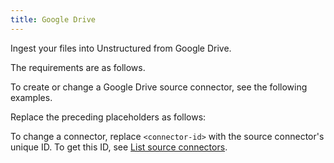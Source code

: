```yaml
---
title: Google Drive
---
```


Ingest your files into Unstructured from Google Drive.

The requirements are as follows.


<GoogleDrivePrerequisites />

To create or change a Google Drive source connector, see the following examples.


<CodeGroup>
    <GoogleDriveSDK />
    <GoogleDriveAPIRESTCreate />
    <GoogleDriveAPIRESTChange />
</CodeGroup>

Replace the preceding placeholders as follows:


<GoogleDriveAPIPlaceholders />

To change a connector, replace `<connector-id>` with the source connector's unique ID. 
To get this ID, see [List source connectors](/platform/api/overview#list-source-connectors).